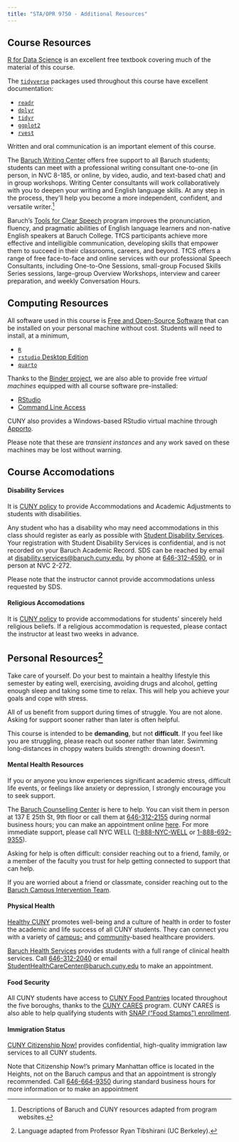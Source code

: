 ```yaml
---
title: "STA/OPR 9750 - Additional Resources"
---
```


## Course Resources

[R for Data Science](https://r4ds.hadley.nz/) is an excellent free textbook covering much of the material of this course.

The [`tidyverse`](http://tidyverse.org) packages used throughout this course have excellent documentation:

- [`readr`](https://readr.tidyverse.org)
- [`dplyr`](https://dplyr.tidyverse.org)
- [`tidyr`](https://tidyr.tidyverse.org)
- [`ggplot2`](https://ggplot2.tidyverse.org/)
- [`rvest`](https://rvest.tidyverse.org)

Written and oral communication is an important element of this course. 

The [Baruch Writing Center](https://blogs.baruch.cuny.edu/writingcenter/) offers free support to all Baruch students; students can meet with a professional writing consultant one-to-one (in person, in NVC 8-185, or online, by video, audio, and text-based chat) and in group workshops. Writing Center consultants will work collaboratively with you to deepen your writing and English language skills. At any step in the process, they’ll help you become a more independent, confident, and versatile writer.[^0]

Baruch's [Tools for Clear Speech](https://tfcs.baruch.cuny.edu/) program improves the pronunciation, fluency, and pragmatic abilities of English language learners and non-native English speakers at Baruch College.  TfCS participants achieve more effective and intelligible communication, developing skills that empower them to succeed in their classrooms, careers, and beyond. TfCS offers a range of free face-to-face and online services with our professional Speech Consultants, including One-to-One Sessions, small-group Focused Skills Series sessions, large-group Overview Workshops, interview and career preparation, and weekly Conversation Hours. 

## Computing Resources

All software used in this course is [Free and Open-Source Software](https://en.wikipedia.org/wiki/Free_and_open-source_software) that can be installed on your personal machine without cost. Students will need to install, at a minimum, 

- [`R`](https://cloud.r-project.org/)
- [`rstudio` Desktop Edition](https://posit.co/download/rstudio-desktop/)
- [`quarto`](https://quarto.org/docs/get-started/)

Thanks to the [Binder project](https://mybinder.org/), we are also able to provide free _virtual machines_ equipped with all course software pre-installed:

- [RStudio](https://mybinder.org/v2/gh/michaelweylandt/STA9750/main?urlpath=rstudio)
- [Command Line Access](https://mybinder.org/v2/gh/michaelweylandt/STA9750/main)

CUNY also provides a Windows-based RStudio virtual machine through [Apporto](https://cuny.apporto.com/).

Please note that these are _transient instances_ and any work saved on these machines may be lost without warning. 

## Course Accomodations

#### Disability Services

It is [CUNY policy](https://www.cuny.edu/about/administration/offices/legal-affairs/policies-resources/reasonable-accommodations-and-academic-adjustments/v-accommodations/) to provide Accommodations and Academic Adjustments to students with disabilities. 

Any student who has a disability who may need accommodations in this class should register as early as possible with [Student Disability Services](https://studentaffairs.baruch.cuny.edu/student-disability-services/). Your registration with Student Disability Services is confidential, and is not recorded on your Baruch Academic Record. SDS can be reached by email at [disability.services@baruch.cuny.edu](mailto:disability.services@baruch.cuny.edu), by phone at [646-312-4590](tel:646-312-4590), or in person at NVC 2-272.

Please note that the instructor cannot provide accommodations unless requested by SDS.

#### Religious Accomodations

It is [CUNY policy](https://www.cuny.edu/about/administration/offices/legal-affairs/policies-resources/reasonable-accommodations-and-academic-adjustments/vi-religious-accommodations/) to provide accommodations for students' sincerely held religious beliefs. If a religious accommodation is requested, please contact the instructor at least two weeks in advance.

## Personal Resources[^1]

Take care of yourself. Do your best to maintain a healthy lifestyle this semester by eating well, exercising, avoiding drugs and alcohol, getting enough sleep and taking some time to relax. This will help you achieve your goals and cope with stress. 

All of us benefit from support during times of struggle. You are not alone. Asking for support sooner rather than later is often helpful. 

This course is intended to be **demanding**, but not **difficult**. If you feel like you are struggling, please reach out sooner rather than later. Swimming long-distances in choppy waters builds strength: drowning doesn't.

#### Mental Health Resources

If you or anyone you know experiences significant academic stress, difficult life events, or feelings like anxiety or depression, I strongly encourage you to seek support.

The [Baruch Counselling Center](https://studentaffairs.baruch.cuny.edu/counseling/) is here to help. You can visit them in person at 137 E 25th St, 9th floor  or call them at [646-312-2155](tel:646-312-2155) during normal business hours; you can make an appointment online [here](https://baruch.az1.qualtrics.com/jfe/form/SV_a4NCaYrV2Sk1cyg). For more immediate support, please call NYC WELL ([1-888-NYC-WELL](tel:646-312-2155) or [1-888-692-9355](tel:646-312-2155)). 

Asking for help is often difficult: consider reaching out to a friend, family, or a member of the faculty you trust for help getting connected to support that can help. 

If you are worried about a friend or classmate, consider reaching out to the [Baruch Campus Intervention Team](https://studentaffairs.baruch.cuny.edu/campus-intervention-team/).

#### Physical Health

[Healthy CUNY](https://www.healthycuny.org/) promotes well-being and a culture of health in order to foster the academic and life success of all CUNY students. They can connect you with a variety of [campus-](https://www.healthycuny.org/cuny-health-centers) and [community](https://www.healthycuny.org/community-health-resources)-based healthcare providers. 

[Baruch Health Services](https://studentaffairs.baruch.cuny.edu/health/) provides students with a full range of clinical health services. Call [646-312-2040](tel:646-312-2040) or email [StudentHealthCareCenter@baruch.cuny.edu](mailto:StudentHealthCareCenter@baruch.cuny.edu) to make an appointment.

#### Food Security

All CUNY students have access to [CUNY Food Pantries](https://www.cuny.edu/about/administration/offices/transformation/cuny-cares/food-pantry/) located throughout the five boroughs, thanks to the [CUNY CARES](https://www.cuny.edu/about/administration/offices/transformation/cuny-cares/) program. CUNY CARES is also able to help qualifying students with [SNAP ("Food Stamps") enrollment](https://www.cuny.edu/current-students/student-affairs/student-services/snap/).

#### Immigration Status

[CUNY Citizenship Now!](https://www.cuny.edu/about/administration/offices/communications-marketing/citizenship-now/) provides confidential, high-quality immigration law services to all CUNY students. 

Note that Citizenship Now!'s primary Manhattan office is located in the Heights, not on the Baruch campus and that an appointment is strongly recommended. Call [646-664-9350](tel:646-664-9350)
during standard business hours for more information or to make an appointment

[^0]: Descriptions of Baruch and CUNY resources adapted from program websites.

[^1]: Language adapted from Professor Ryan Tibshirani (UC Berkeley).
